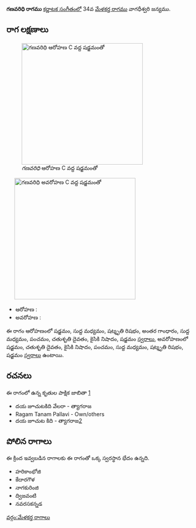 {{Infobox ragam
	| name          	= గణవరిధి
	| synonym	    	= 
	| mela          	= 
	| chakra        	= 
	| janaka        	= 
	| type          	= సంపూర్ణ-షడవ
	| arohanam      	= {{svaraC|S|M1|R3|G3|M1|P|D2|N2|S'}} 
	| avarohanam    	= {{svaraC|S'|D2|N2|P|M1|R3|S}}
	| jeeva         	=
	| chhaya        	=
	| nyasa         	=
	| vishesha      	= 
	| equivalent  		= 
}}
{{కర్ణాటక సంగీత రాగాలు}}
'''గణవరిధి రాగము''' [[కర్ణాటక సంగీతం]]లో 34వ [[మేళకర్త రాగము]] వాగధీశ్వరి జన్యము. 


==రాగ లక్షణాలు==
[[Image:ganavaridhi_ar_kb2wiki.png|thumb|right|316px|''గణవరిధి'' ఆరోహణ C వద్ద షడ్జమంతో]]
	[[Image:ganavaridhi_av_kb2wiki.png|thumb|right|316px|''గణవరిధి'' అవరోహణ C వద్ద షడ్జమంతో]]

* ఆరోహణ : {{svaraC|S|M1|R3|G3|M1|P|D2|N2|S'}} 
* అవరోహణ : {{svaraC|S'|D2|N2|P|M1|R3|S}}

ఈ రాగం ఆరోహణంలో షడ్జమం, సుద్ద మధ్యమం, షట్శృతి రిషభం, అంతర గాంధారం, సుద్ద మధ్యమం, పంచమం, చతుశృతి దైవతం, కైసికి నిషాదం, షడ్జమం [[స్వరాలు]], అవరోహణంలో షడ్జమం, చతుశృతి దైవతం, కైసికి నిషాదం, పంచమం, సుద్ద మధ్యమం, షట్శృతి రిషభం, షడ్జమం [[స్వరాలు]] ఉంటాయి.

==రచనలు==
ఈ రాగంలో ఉన్న కృతుల పాక్షిక జాబితా [https://github.com/ssrihari/ragavardhini/blob/master/ragas/kritis.psv]
* దయ జూచుటకిది  వేలరా - త్యాగరాజ
* Ragam Tanam Pallavi - Own/others
* దయ జూచుట కిది - త్యాగరాజ[http://www.karnatik.com/c2252.shtml]




==పోలిన రాగాలు==
ఈ క్రింద ఇవ్వబడిన రాగాలకు ఈ రాగంతో ఒక్క స్వరస్థాన భేదం ఉన్నది.
* హరికాంభోజి
* కేదారగౌళ
* నాగకురింజి
* ద్విజవంటి
* నవరసకన్నడ



[[వర్గం:మేళకర్త రాగాలు]]